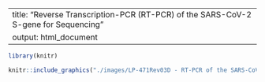 

---
title: "Reverse Transcription-PCR (RT-PCR) of the SARS-CoV-2 S-gene for Sequencing"
output: html_document
---


```{r setup, include=FALSE, message=FALSE, warnings=FALSE}
library(knitr)
```


```{r pdf, out.height = "1000px", out.width='100%', include=TRUE, fig.align="center", fig.cap="", echo=FALSE}
knitr::include_graphics("./images/LP-471Rev03D - RT-PCR of the SARS-CoV-2 S-gene for Sequencing.pdf")
```